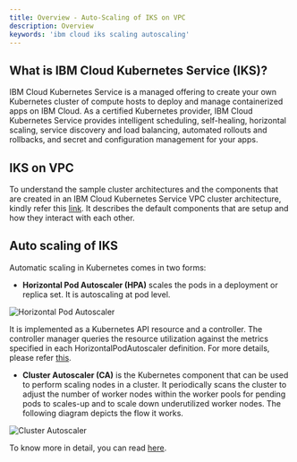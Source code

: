 ```yaml
---
title: Overview - Auto-Scaling of IKS on VPC
description: Overview
keywords: 'ibm cloud iks scaling autoscaling'
---
```



<!-- ## What is Kubernetes?

Containers are a good way to bundle and run your applications. In a production environment, you need to manage the containers that run the applications and ensure that there is no downtime. That’s how Kubernetes comes to the rescue! 

Kubernetes is an open source platform for managing containerized workloads and services across multiple hosts, and offers management tools for deploying, automating, monitoring, and scaling containerized apps. For an overview of Kubernetes, check [Kubernetes Clusters](https://cloud.ibm.com/docs/containers?topic=containers-overview#kubernetes_basics).
-->

## What is IBM Cloud Kubernetes Service (IKS)?

IBM Cloud Kubernetes Service is a managed offering to create your own Kubernetes cluster of compute hosts to deploy and manage containerized apps on IBM Cloud. As a certified Kubernetes provider, IBM Cloud Kubernetes Service provides intelligent scheduling, self-healing, horizontal scaling, service discovery and load balancing, automated rollouts and rollbacks, and secret and configuration management for your apps.

## IKS on VPC

To understand the sample cluster architectures and the components that are created in an IBM Cloud Kubernetes Service VPC cluster architecture, kindly refer this [link](https://cloud.ibm.com/docs/containers?topic=containers-service-arch#architecture_vpc).
It describes the default components that are setup and how they interact with each other. 

<!--
The following diagram describes the default components that are set up in an IBM Cloud Kubernetes Service VPC cluster architecture.

![Architecture](./images/architecture.png "IKS on VPC") 
*Source:[IBM Cloud Kubernetes Service architecture](https://cloud.ibm.com/docs/containers?topic=containers-service-arch)*
-->
## Auto scaling of IKS

Automatic scaling in Kubernetes comes in two forms:

  - **Horizontal Pod Autoscaler (HPA)** scales the pods in a deployment or replica set. It is autoscaling at pod level. 
  
  ![Horizontal Pod Autoscaler](./images/hpa.png) 

  It is implemented as a Kubernetes API resource and a controller. The controller manager queries the resource utilization against the metrics specified in each HorizontalPodAutoscaler definition. For more details, please refer [this](https://kubernetes.io/docs/tasks/run-application/horizontal-pod-autoscale-walkthrough/).

  - **Cluster Autoscaler (CA)** is the Kubernetes component that can be used to perform scaling nodes in a cluster. It periodically scans the cluster to adjust the number of worker nodes within the worker pools for pending pods to scales-up and to scale down underutilized worker nodes. The following diagram depicts the flow it works.
  
  ![Cluster Autoscaler](./images/ca.png) 

  To know more in detail, you can read [here](https://cloud.ibm.com/docs/containers?topic=containers-ca).